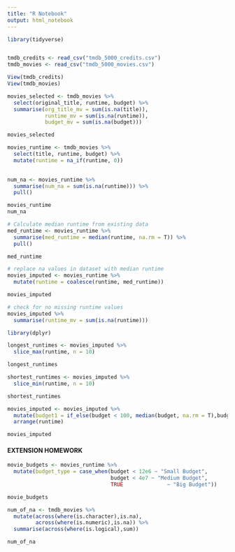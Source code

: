 ```yaml
---
title: "R Notebook"
output: html_notebook
---
```


```r
library(tidyverse)


tmdb_credits <- read_csv("tmdb_5000_credits.csv")
tmdb_movies <- read_csv("tmdb_5000_movies.csv")

View(tmdb_credits)
View(tmdb_movies)
```

```r

movies_selected <- tmdb_movies %>% 
  select(original_title, runtime, budget) %>%
  summarise(org_title_mv = sum(is.na(title)),
            runtime_mv = sum(is.na(runtime)),
            budget_mv = sum(is.na(budget)))

movies_selected

```

```r
movies_runtime <- tmdb_movies %>%
  select(title, runtime, budget) %>% 
  mutate(runtime = na_if(runtime, 0))
  

num_na <- movies_runtime %>% 
  summarise(num_na = sum(is.na(runtime))) %>% 
  pull()

movies_runtime
num_na

```

```r

# Calculate median runtime from existing data
med_runtime <- movies_runtime %>% 
  summarise(med_runtime = median(runtime, na.rm = T)) %>% 
  pull()

med_runtime

# replace na values in dataset with median runtime
movies_imputed <- movies_runtime %>% 
  mutate(runtime = coalesce(runtime, med_runtime))

movies_imputed

# check for no missing runtime values
movies_imputed %>% 
  summarise(runtime_mv = sum(is.na(runtime)))


```

```r
library(dplyr)

longest_runtimes <- movies_imputed %>%
  slice_max(runtime, n = 10)

longest_runtimes

shortest_runtimes <- movies_imputed %>%
  slice_min(runtime, n = 10)

shortest_runtimes


```

```r
movies_imputed <- movies_imputed %>% 
  mutate(budget1 = if_else(budget < 100, median(budget, na.rm = T),budget)) %>% 
  arrange(runtime)

movies_imputed
```

#### EXTENSION HOMEWORK

```r
movie_budgets <- movies_runtime %>% 
  mutate(budget_type = case_when(budget < 12e6 ~ "Small Budget",
                                 budget < 4e7 ~ "Medium Budget",
                                 TRUE              ~ "Big Budget"))

movie_budgets
```

```r

num_of_na <- tmdb_movies %>% 
  mutate(across(where(is.character),is.na),
         across(where(is.numeric),is.na)) %>% 
  summarise(across(where(is.logical),sum))

num_of_na
         
```

